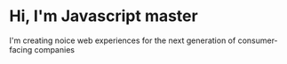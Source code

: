 # Hi, I'm Javascript master

I'm creating noice web experiences for the next generation of consumer-facing companies
